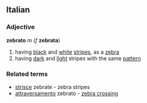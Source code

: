==Italian==
===Adjective===
'''zebrato''' ''m'' (''f'' '''zebrata''')
# having [[black]] and [[white]] [[stripe]]s, as a [[zebra]]
# having [[dark]] and [[light]] stripes with the same [[pattern]]
===Related terms===
* [[strisce]] zebrate - zebra stripes
* [[attraversamento]] zebrato - [[zebra crossing]]